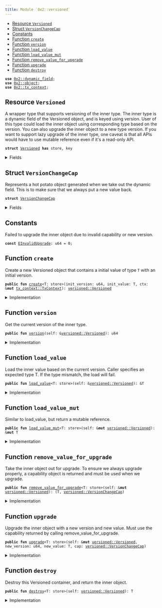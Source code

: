 ```yaml
---
title: Module `0x2::versioned`
---
```




-  [Resource `Versioned`](#0x2_versioned_Versioned)
-  [Struct `VersionChangeCap`](#0x2_versioned_VersionChangeCap)
-  [Constants](#@Constants_0)
-  [Function `create`](#0x2_versioned_create)
-  [Function `version`](#0x2_versioned_version)
-  [Function `load_value`](#0x2_versioned_load_value)
-  [Function `load_value_mut`](#0x2_versioned_load_value_mut)
-  [Function `remove_value_for_upgrade`](#0x2_versioned_remove_value_for_upgrade)
-  [Function `upgrade`](#0x2_versioned_upgrade)
-  [Function `destroy`](#0x2_versioned_destroy)


<pre><code><b>use</b> <a href="../iota-framework/dynamic_field.md#0x2_dynamic_field">0x2::dynamic_field</a>;
<b>use</b> <a href="../iota-framework/object.md#0x2_object">0x2::object</a>;
<b>use</b> <a href="../iota-framework/tx_context.md#0x2_tx_context">0x2::tx_context</a>;
</code></pre>



<a name="0x2_versioned_Versioned"></a>

## Resource `Versioned`

A wrapper type that supports versioning of the inner type.
The inner type is a dynamic field of the Versioned object, and is keyed using version.
User of this type could load the inner object using corresponding type based on the version.
You can also upgrade the inner object to a new type version.
If you want to support lazy upgrade of the inner type, one caveat is that all APIs would have
to use mutable reference even if it's a read-only API.


<pre><code><b>struct</b> <a href="../iota-framework/versioned.md#0x2_versioned_Versioned">Versioned</a> <b>has</b> store, key
</code></pre>



<details>
<summary>Fields</summary>


<dl>
<dt>
<code>id: <a href="../iota-framework/object.md#0x2_object_UID">object::UID</a></code>
</dt>
<dd>

</dd>
<dt>
<code>version: u64</code>
</dt>
<dd>

</dd>
</dl>


</details>

<a name="0x2_versioned_VersionChangeCap"></a>

## Struct `VersionChangeCap`

Represents a hot potato object generated when we take out the dynamic field.
This is to make sure that we always put a new value back.


<pre><code><b>struct</b> <a href="../iota-framework/versioned.md#0x2_versioned_VersionChangeCap">VersionChangeCap</a>
</code></pre>



<details>
<summary>Fields</summary>


<dl>
<dt>
<code>versioned_id: <a href="../iota-framework/object.md#0x2_object_ID">object::ID</a></code>
</dt>
<dd>

</dd>
<dt>
<code>old_version: u64</code>
</dt>
<dd>

</dd>
</dl>


</details>

<a name="@Constants_0"></a>

## Constants


<a name="0x2_versioned_EInvalidUpgrade"></a>

Failed to upgrade the inner object due to invalid capability or new version.


<pre><code><b>const</b> <a href="../iota-framework/versioned.md#0x2_versioned_EInvalidUpgrade">EInvalidUpgrade</a>: u64 = 0;
</code></pre>



<a name="0x2_versioned_create"></a>

## Function `create`

Create a new Versioned object that contains a initial value of type <code>T</code> with an initial version.


<pre><code><b>public</b> <b>fun</b> <a href="../iota-framework/versioned.md#0x2_versioned_create">create</a>&lt;T: store&gt;(init_version: u64, init_value: T, ctx: &<b>mut</b> <a href="../iota-framework/tx_context.md#0x2_tx_context_TxContext">tx_context::TxContext</a>): <a href="../iota-framework/versioned.md#0x2_versioned_Versioned">versioned::Versioned</a>
</code></pre>



<details>
<summary>Implementation</summary>


<pre><code><b>public</b> <b>fun</b> <a href="../iota-framework/versioned.md#0x2_versioned_create">create</a>&lt;T: store&gt;(init_version: u64, init_value: T, ctx: &<b>mut</b> TxContext): <a href="../iota-framework/versioned.md#0x2_versioned_Versioned">Versioned</a> {
    <b>let</b> <b>mut</b> self = <a href="../iota-framework/versioned.md#0x2_versioned_Versioned">Versioned</a> {
        id: <a href="../iota-framework/object.md#0x2_object_new">object::new</a>(ctx),
        version: init_version,
    };
    <a href="../iota-framework/dynamic_field.md#0x2_dynamic_field_add">dynamic_field::add</a>(&<b>mut</b> self.id, init_version, init_value);
    self
}
</code></pre>



</details>

<a name="0x2_versioned_version"></a>

## Function `version`

Get the current version of the inner type.


<pre><code><b>public</b> <b>fun</b> <a href="../iota-framework/versioned.md#0x2_versioned_version">version</a>(self: &<a href="../iota-framework/versioned.md#0x2_versioned_Versioned">versioned::Versioned</a>): u64
</code></pre>



<details>
<summary>Implementation</summary>


<pre><code><b>public</b> <b>fun</b> <a href="../iota-framework/versioned.md#0x2_versioned_version">version</a>(self: &<a href="../iota-framework/versioned.md#0x2_versioned_Versioned">Versioned</a>): u64 {
    self.version
}
</code></pre>



</details>

<a name="0x2_versioned_load_value"></a>

## Function `load_value`

Load the inner value based on the current version. Caller specifies an expected type T.
If the type mismatch, the load will fail.


<pre><code><b>public</b> <b>fun</b> <a href="../iota-framework/versioned.md#0x2_versioned_load_value">load_value</a>&lt;T: store&gt;(self: &<a href="../iota-framework/versioned.md#0x2_versioned_Versioned">versioned::Versioned</a>): &T
</code></pre>



<details>
<summary>Implementation</summary>


<pre><code><b>public</b> <b>fun</b> <a href="../iota-framework/versioned.md#0x2_versioned_load_value">load_value</a>&lt;T: store&gt;(self: &<a href="../iota-framework/versioned.md#0x2_versioned_Versioned">Versioned</a>): &T {
    <a href="../iota-framework/dynamic_field.md#0x2_dynamic_field_borrow">dynamic_field::borrow</a>(&self.id, self.version)
}
</code></pre>



</details>

<a name="0x2_versioned_load_value_mut"></a>

## Function `load_value_mut`

Similar to load_value, but return a mutable reference.


<pre><code><b>public</b> <b>fun</b> <a href="../iota-framework/versioned.md#0x2_versioned_load_value_mut">load_value_mut</a>&lt;T: store&gt;(self: &<b>mut</b> <a href="../iota-framework/versioned.md#0x2_versioned_Versioned">versioned::Versioned</a>): &<b>mut</b> T
</code></pre>



<details>
<summary>Implementation</summary>


<pre><code><b>public</b> <b>fun</b> <a href="../iota-framework/versioned.md#0x2_versioned_load_value_mut">load_value_mut</a>&lt;T: store&gt;(self: &<b>mut</b> <a href="../iota-framework/versioned.md#0x2_versioned_Versioned">Versioned</a>): &<b>mut</b> T {
    <a href="../iota-framework/dynamic_field.md#0x2_dynamic_field_borrow_mut">dynamic_field::borrow_mut</a>(&<b>mut</b> self.id, self.version)
}
</code></pre>



</details>

<a name="0x2_versioned_remove_value_for_upgrade"></a>

## Function `remove_value_for_upgrade`

Take the inner object out for upgrade. To ensure we always upgrade properly, a capability object is returned
and must be used when we upgrade.


<pre><code><b>public</b> <b>fun</b> <a href="../iota-framework/versioned.md#0x2_versioned_remove_value_for_upgrade">remove_value_for_upgrade</a>&lt;T: store&gt;(self: &<b>mut</b> <a href="../iota-framework/versioned.md#0x2_versioned_Versioned">versioned::Versioned</a>): (T, <a href="../iota-framework/versioned.md#0x2_versioned_VersionChangeCap">versioned::VersionChangeCap</a>)
</code></pre>



<details>
<summary>Implementation</summary>


<pre><code><b>public</b> <b>fun</b> <a href="../iota-framework/versioned.md#0x2_versioned_remove_value_for_upgrade">remove_value_for_upgrade</a>&lt;T: store&gt;(self: &<b>mut</b> <a href="../iota-framework/versioned.md#0x2_versioned_Versioned">Versioned</a>): (T, <a href="../iota-framework/versioned.md#0x2_versioned_VersionChangeCap">VersionChangeCap</a>) {
    (
        <a href="../iota-framework/dynamic_field.md#0x2_dynamic_field_remove">dynamic_field::remove</a>(&<b>mut</b> self.id, self.version),
        <a href="../iota-framework/versioned.md#0x2_versioned_VersionChangeCap">VersionChangeCap</a> {
            versioned_id: <a href="../iota-framework/object.md#0x2_object_id">object::id</a>(self),
            old_version: self.version,
        }
    )
}
</code></pre>



</details>

<a name="0x2_versioned_upgrade"></a>

## Function `upgrade`

Upgrade the inner object with a new version and new value. Must use the capability returned
by calling remove_value_for_upgrade.


<pre><code><b>public</b> <b>fun</b> <a href="../iota-framework/versioned.md#0x2_versioned_upgrade">upgrade</a>&lt;T: store&gt;(self: &<b>mut</b> <a href="../iota-framework/versioned.md#0x2_versioned_Versioned">versioned::Versioned</a>, new_version: u64, new_value: T, cap: <a href="../iota-framework/versioned.md#0x2_versioned_VersionChangeCap">versioned::VersionChangeCap</a>)
</code></pre>



<details>
<summary>Implementation</summary>


<pre><code><b>public</b> <b>fun</b> <a href="../iota-framework/versioned.md#0x2_versioned_upgrade">upgrade</a>&lt;T: store&gt;(self: &<b>mut</b> <a href="../iota-framework/versioned.md#0x2_versioned_Versioned">Versioned</a>, new_version: u64, new_value: T, cap: <a href="../iota-framework/versioned.md#0x2_versioned_VersionChangeCap">VersionChangeCap</a>) {
    <b>let</b> <a href="../iota-framework/versioned.md#0x2_versioned_VersionChangeCap">VersionChangeCap</a> { versioned_id, old_version } = cap;
    <b>assert</b>!(versioned_id == <a href="../iota-framework/object.md#0x2_object_id">object::id</a>(self), <a href="../iota-framework/versioned.md#0x2_versioned_EInvalidUpgrade">EInvalidUpgrade</a>);
    <b>assert</b>!(old_version &lt; new_version, <a href="../iota-framework/versioned.md#0x2_versioned_EInvalidUpgrade">EInvalidUpgrade</a>);
    <a href="../iota-framework/dynamic_field.md#0x2_dynamic_field_add">dynamic_field::add</a>(&<b>mut</b> self.id, new_version, new_value);
    self.version = new_version;
}
</code></pre>



</details>

<a name="0x2_versioned_destroy"></a>

## Function `destroy`

Destroy this Versioned container, and return the inner object.


<pre><code><b>public</b> <b>fun</b> <a href="../iota-framework/versioned.md#0x2_versioned_destroy">destroy</a>&lt;T: store&gt;(self: <a href="../iota-framework/versioned.md#0x2_versioned_Versioned">versioned::Versioned</a>): T
</code></pre>



<details>
<summary>Implementation</summary>


<pre><code><b>public</b> <b>fun</b> <a href="../iota-framework/versioned.md#0x2_versioned_destroy">destroy</a>&lt;T: store&gt;(self: <a href="../iota-framework/versioned.md#0x2_versioned_Versioned">Versioned</a>): T {
    <b>let</b> <a href="../iota-framework/versioned.md#0x2_versioned_Versioned">Versioned</a> { <b>mut</b> id, version } = self;
    <b>let</b> ret = <a href="../iota-framework/dynamic_field.md#0x2_dynamic_field_remove">dynamic_field::remove</a>(&<b>mut</b> id, version);
    id.delete();
    ret
}
</code></pre>



</details>
